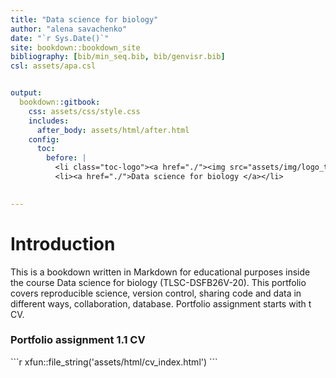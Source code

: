 ```yaml
--- 
title: "Data science for biology"
author: "alena savachenko"
date: "`r Sys.Date()`"
site: bookdown::bookdown_site
bibliography: [bib/min_seq.bib, bib/genvisr.bib] 
csl: assets/apa.csl


output: 
  bookdown::gitbook:
    css: assets/css/style.css
    includes:
      after_body: assets/html/after.html 
    config:
      toc:
        before: |
          <li class="toc-logo"><a href="./"><img src="assets/img/logo_toc.png"></a></li>
          <li><a href="./">Data science for biology </a></li>

      
---
```


# Introduction

<div class= "pd22">

This is a  bookdown  written in Markdown for educational purposes inside the course
Data science for biology (TLSC-DSFB26V-20). This portfolio covers reproducible science, version control, sharing code and data in different ways, collaboration, database. Portfolio assignment 
starts with t CV.

</div>


<h3> Portfolio  assignment 1.1 CV </h3>

````{=html}
```r
xfun::file_string('assets/html/cv_index.html')
```
````

